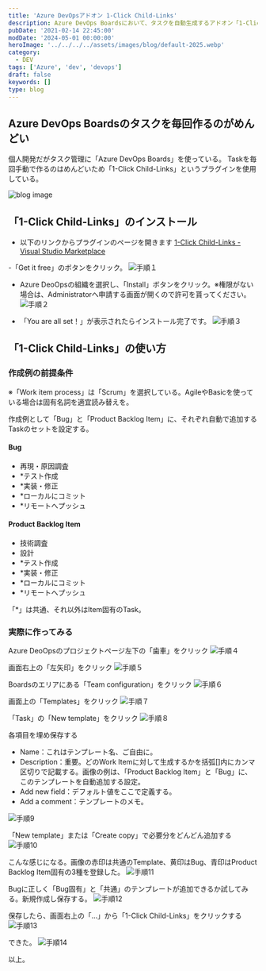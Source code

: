 ```yaml
---
title: 'Azure DevOpsアドオン 1-Click Child-Links'
description: Azure DevOps Boardsにおいて、タスクを自動生成するアドオン「1-Click Child-Links」の機能と使い方を説明する。--詳細 Azure DevOps Boardsのタスクを毎回作るのがめんどい -- 個人開発ではあるがタスク管理に「Azure DevOps Boards」を使っている。
pubDate: '2021-02-14 22:45:00'
modDate: '2024-05-01 00:00:00'
heroImage: '../../../../assets/images/blog/default-2025.webp'
category:
  - DEV
tags: ['Azure', 'dev', 'devops']
draft: false
keywords: []
type: blog
---
```


## Azure DevOps Boardsのタスクを毎回作るのがめんどい

個人開発だがタスク管理に「Azure DevOps Boards」を使っている。 Taskを毎回手動で作るのはめんどいため「1-Click Child-Links」というプラグインを使用している。

![blog image](@/images/blog/8371934994501811265-one-click-child-links.webp)

## 「1-Click Child-Links」のインストール

- 以下のリンクからプラグインのページを開きます
  [1-Click Child-Links - Visual Studio Marketplace](https://marketplace.visualstudio.com/items?itemName=ruifig.vsts-work-item-one-click-child-links)

-「Get it free」のボタンをクリック。
![手順１](@/images/blog/8371934994501811265-azure-boards-01.webp)

- Azure DeoOpsの組織を選択し、「Install」ボタンをクリック。※権限がない場合は、Administratorへ申請する画面が開くので許可を貰ってください。
  ![手順２](@/images/blog/8371934994501811265-azure-boards-02.webp)

- 「You are all set！」が表示されたらインストール完了です。
  ![手順３](@/images/blog/8371934994501811265-azure-boards-03.webp)

## 「1-Click Child-Links」の使い方

### 作成例の前提条件

※「Work item process」は「Scrum」を選択している。AgileやBasicを使っている場合は固有名詞を適宜読み替えを。

作成例として「Bug」と「Product Backlog Item」に、それぞれ自動で追加するTaskのセットを設定する。

#### Bug

- 再現・原因調査
- \*テスト作成
- \*実装・修正
- \*ローカルにコミット
- \*リモートへプッシュ

#### Product Backlog Item

- 技術調査
- 設計
- \*テスト作成
- \*実装・修正
- \*ローカルにコミット
- \*リモートへプッシュ

「\*」は共通、それ以外はItem固有のTask。

### 実際に作ってみる

Azure DeoOpsのプロジェクトページ左下の「歯車」をクリック
![手順４](@/images/blog/8371934994501811265-azure-boards-04.webp)

画面右上の「左矢印」をクリック
![手順５](@/images/blog/8371934994501811265-azure-boards-05.webp)

Boardsのエリアにある「Team configuration」をクリック
![手順６](@/images/blog/8371934994501811265-azure-boards-06.webp)

画面上の「Templates」をクリック
![手順７](@/images/blog/8371934994501811265-azure-boards-07.webp)

「Task」の「New template」をクリック
![手順８](@/images/blog/8371934994501811265-azure-boards-08.webp)

各項目を埋め保存する

- Name：これはテンプレート名、ご自由に。
- Description：重要。どのWork Itemに対して生成するかを括弧\[\]内にカンマ区切りで記載する。画像の例は、「Product Backlog Item」と「Bug」に、このテンプレートを自動追加する設定。
- Add new field：デフォルト値をここで定義する。
- Add a comment：テンプレートのメモ。

![手順9](@/images/blog/8371934994501811265-azure-boards-09.webp)

「New template」または「Create copy」で必要分をどんどん追加する
![手順10](@/images/blog/8371934994501811265-azure-boards-10.webp)

こんな感じになる。画像の赤印は共通のTemplate、黄印はBug、青印はProduct Backlog Item固有の3種を登録した。
![手順11](@/images/blog/8371934994501811265-azure-boards-11.webp)

Bugに正しく「Bug固有」と「共通」のテンプレートが追加できるか試してみる。新規作成し保存する。
![手順12](@/images/blog/8371934994501811265-azure-boards-12.webp)

保存したら、画面右上の「…」から「1-Click Child-Links」をクリックする
![手順13](@/images/blog/8371934994501811265-azure-boards-13.webp)

できた。
![手順14](@/images/blog/8371934994501811265-azure-boards-14.webp)

以上。
